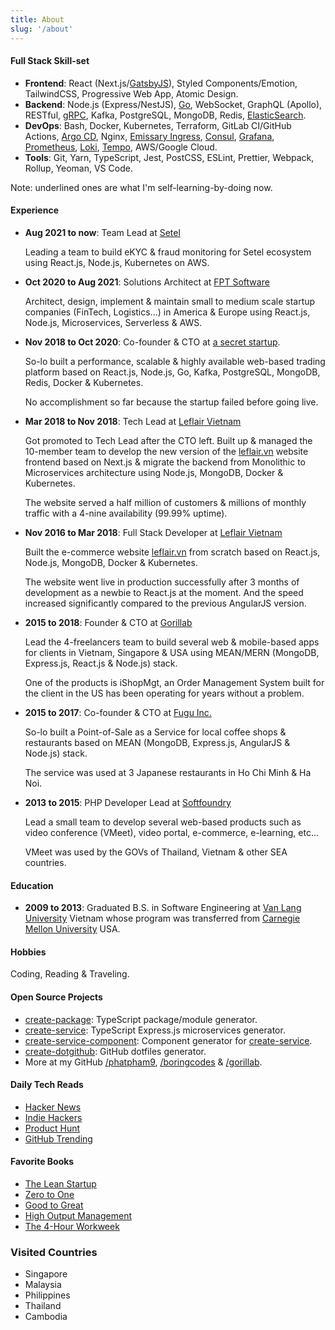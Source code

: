---
title: About
slug: '/about'
---

#### Full Stack Skill-set

- **Frontend**: React (Next.js/<u>GatsbyJS</u>), Styled Components/Emotion, TailwindCSS, Progressive Web App, Atomic Design.
- **Backend**: Node.js (Express/NestJS), <u>Go</u>, WebSocket, GraphQL (Apollo), RESTful, <u>gRPC</u>, Kafka, PostgreSQL, MongoDB, Redis, <u>ElasticSearch</u>.
- **DevOps**: Bash, Docker, Kubernetes, Terraform, GitLab CI/GitHub Actions, <u>Argo CD</u>, Nginx, <u>Emissary Ingress</u>, <u>Consul</u>, <u>Grafana</u>, <u>Prometheus</u>, <u>Loki</u>, <u>Tempo</u>, AWS/Google Cloud.
- **Tools**: Git, Yarn, TypeScript, Jest, PostCSS, ESLint, Prettier, Webpack, Rollup, Yeoman, VS Code.

Note: underlined ones are what I'm self-learning-by-doing now.

#### Experience

- **Aug 2021 to now**: Team Lead at [Setel](https://setel.com)

  Leading a team to build eKYC & fraud monitoring for Setel ecosystem using React.js, Node.js, Kubernetes on AWS.

- **Oct 2020 to Aug 2021**: Solutions Architect at [FPT Software](https://www.fpt-software.com)

  Architect, design, implement & maintain small to medium scale startup companies (FinTech, Logistics...) in America & Europe using React.js, Node.js, Microservices, Serverless & AWS.

- **Nov 2018 to Oct 2020**: Co-founder & CTO at [a secret startup]().

  So-lo built a performance, scalable & highly available web-based trading platform based on React.js, Node.js, Go, Kafka, PostgreSQL, MongoDB, Redis, Docker & Kubernetes.

  No accomplishment so far because the startup failed before going live.

- **Mar 2018 to Nov 2018**: Tech Lead at [Leflair Vietnam](https://leflair.vn)

  Got promoted to Tech Lead after the CTO left. Built up & managed the 10-member team to develop the new version of the [leflair.vn](https://leflair.vn) website frontend based on Next.js & migrate the backend from Monolithic to Microservices architecture using Node.js, MongoDB, Docker & Kubernetes.

  The website served a half million of customers & millions of monthly traffic with a 4-nine availability (99.99% uptime).

- **Nov 2016 to Mar 2018**: Full Stack Developer at [Leflair Vietnam](https://leflair.vn)

  Built the e-commerce website [leflair.vn](https://leflair.vn) from scratch based on React.js, Node.js, MongoDB, Docker & Kubernetes.

  The website went live in production successfully after 3 months of development as a newbie to React.js at the moment. And the speed increased significantly compared to the previous AngularJS version.

- **2015 to 2018**: Founder & CTO at [Gorillab](https://github.com/gorillab)

  Lead the 4-freelancers team to build several web & mobile-based apps for clients in Vietnam, Singapore & USA using MEAN/MERN (MongoDB, Express.js, React.js & Node.js) stack.

  One of the products is iShopMgt, an Order Management System built for the client in the US has been operating for years without a problem.

- **2015 to 2017**: Co-founder & CTO at [Fugu Inc.]()

  So-lo built a Point-of-Sale as a Service for local coffee shops & restaurants based on MEAN (MongoDB, Express.js, AngularJS & Node.js) stack.

  The service was used at 3 Japanese restaurants in Ho Chi Minh & Ha Noi.

- **2013 to 2015**: PHP Developer Lead at [Softfoundry](http://www.softfoundry.com)

  Lead a small team to develop several web-based products such as video conference (VMeet), video portal, e-commerce, e-learning, etc...

  VMeet was used by the GOVs of Thailand, Vietnam & other SEA countries.

#### Education

- **2009 to 2013**: Graduated B.S. in Software Engineering at [Van Lang University](http://www.vanlanguni.edu.vn/) Vietnam whose program was transferred from [Carnegie Mellon University](https://cmu.edu) USA.

#### Hobbies

Coding, Reading & Traveling.

#### Open Source Projects

- [create-package](https://github.com/boringcodes/create-package): TypeScript package/module generator.
- [create-service](https://github.com/boringcodes/create-service): TypeScript Express.js microservices generator.
- [create-service-component](https://github.com/boringcodes/create-service-component): Component generator for [create-service](https://github.com/boringcodes/create-service).
- [create-dotgithub](https://github.com/boringcodes/create-dotgithub): GitHub dotfiles generator.
- More at my GitHub [/phatpham9](https://github.com/phatpham9), [/boringcodes](https://github.com/boringcodes) & [/gorillab](https://github.com/gorillab).

#### Daily Tech Reads

- [Hacker News](https://news.ycombinator.com)
- [Indie Hackers](https://www.indiehackers.com)
- [Product Hunt](https://www.producthunt.com)
- [GitHub Trending](https://github.com/trending)

#### Favorite Books

- [The Lean Startup](https://www.amazon.com/The-Lean-Startup-Eric-Ries-audiobook/dp/B005MM7HY8)
- [Zero to One](https://www.amazon.com/Zero-to-One-audiobook/dp/B00M284NY2)
- [Good to Great](https://www.amazon.com/Good-to-Great-Jim-Collins-audiobook/dp/B003VXI5MS)
- [High Output Management](https://www.amazon.com/Summary-High-Output-Management-Analysis/dp/1945251204)
- [The 4-Hour Workweek](https://www.amazon.com/4-Hour-Work-Week-Escape-Anywhere/dp/0091929113)

### Visited Countries

- Singapore
- Malaysia
- Philippines
- Thailand
- Cambodia
